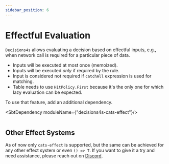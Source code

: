```yaml
---
sidebar_position: 6
---
```


# Effectful Evaluation

`Decisions4s` allows evaluating a decision based on effectful inputs, e.g., when network call is required for a
particular piece of data.

* Inputs will be executed at most once (memoized).
* Inputs will be executed _only_ if required by the rule.
* Input is considered not required if `catchAll` expression is used for matching.
* Table needs to use `HitPolicy.First` because it's the only one for which lazy evaluation can be expected.

To use that feature, add an additional dependency.


<SbtDependency moduleName={"decisions4s-cats-effect"}/>

```scala file=./main/scala/decisions4s/example/docs/EffectfulEvalExample.scala start=start_effect end=end_effect
```

## Other Effect Systems

As of now only `cats-effect` is supported, but the same can be achieved for any other effect system or even `() => T`.
If you want to give it a try and need assistance, please reach out on [Discord](https://bit.ly/business4s-discord).
